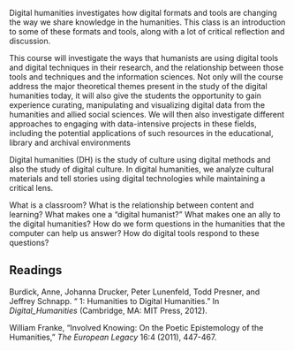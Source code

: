 Digital humanities investigates how digital formats and tools are changing the way we share knowledge in the humanities. This class is an introduction to some of these formats and tools, along with a lot of critical reflection and discussion.

This course will investigate the ways that humanists are using digital tools and digital techniques in their research, and the relationship between those tools and techniques and the information sciences. Not only will the course address the major theoretical themes present in the study of the digital humanities today, it will also give the students the opportunity to gain experience curating, manipulating and visualizing digital data from the humanities and allied social sciences. We will then also investigate different approaches to engaging with data-intensive projects in these fields, including the potential applications of such resources in the educational, library and archival environments

Digital humanities (DH) is the study of culture using digital methods and also the study of digital culture. In digital humanities, we analyze cultural materials and tell stories using digital technologies while maintaining a critical lens.

What is a classroom? What is the relationship between content and learning? What makes one a “digital humanist?” What makes one an ally to the digital humanities? How do we form questions in the humanities that the computer can help us answer? How do digital tools respond to these questions?


## Readings 

Burdick, Anne, Johanna Drucker, Peter Lunenfeld, Todd Presner, and Jeffrey Schnapp. “ 1: Humanities to Digital Humanities.” In *Digital_Humanities* (Cambridge, MA: MIT Press, 2012).

William Franke, “Involved Knowing: On the Poetic Epistemology of the Humanities,” *The European Legacy* 16:4 (2011), 447-467.